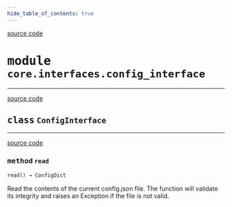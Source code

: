 ```yaml
---
hide_table_of_contents: true
---
```


<!-- markdownlint-disable -->

<a href="https://github.com/tum-esm/pyra/tree/main/packages/core/interfaces/config_interface.py#L0" className="SourceCodeLinkBadge">source code</a>

# <kbd>module</kbd> `core.interfaces.config_interface`






---

<a href="https://github.com/tum-esm/pyra/tree/main/packages/core/interfaces/config_interface.py#L14" className="SourceCodeLinkBadge">source code</a>

## <kbd>class</kbd> `ConfigInterface`







---

<a href="https://github.com/tum-esm/pyra/tree/main/.venv/lib/python3.10/site-packages/tum_esm_utils/decorators.py#L15" className="SourceCodeLinkBadge">source code</a>

### <kbd>method</kbd> `read`

```python
read() → ConfigDict
```

Read the contents of the current config.json file. The function will validate its integrity and raises an Exception if the file is not valid. 


